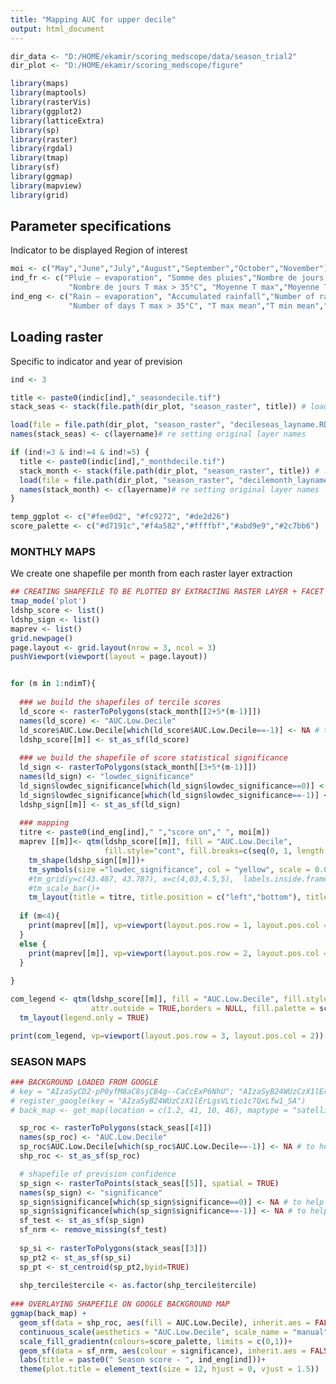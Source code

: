 ```yaml
---
title: "Mapping AUC for upper decile"
output: html_document
---
```


```r

dir_data <- "D:/HOME/ekamir/scoring_medscope/data/season_trial2" 
dir_plot <- "D:/HOME/ekamir/scoring_medscope/figure" 

library(maps)
library(maptools)
library(rasterVis)
library(ggplot2)
library(latticeExtra)
library(sp)
library(raster)
library(rgdal)
library(tmap)
library(sf)
library(ggmap)
library(mapview)
library(grid)

```
## Parameter specifications

Indicator to be displayed
Region of interest

```r

moi <- c("May","June","July","August","September","October","November")
ind_fr <- c("Pluie – evaporation", "Somme des pluies","Nombre de jours de pluie","Nombre de jours T max > 25°C", 
             "Nombre de jours T max > 35°C", "Moyenne T max","Moyenne T min","Moyenne T moy")
ind_eng <- c("Rain – evaporation", "Accumulated rainfall","Number of rainy days","Number of days T max > 25°C", 
             "Number of days T max > 35°C", "T max mean","T min mean","T mean mean")

```
## Loading raster

Specific to indicator and year of prevision

```r
ind <- 3

title <- paste0(indic[ind],"_seasondecile.tif")
stack_seas <- stack(file.path(dir_plot, "season_raster", title)) # loading stack file

load(file = file.path(dir_plot, "season_raster", "decileseas_layname.RData")) # loading stack layer names before writeraster changed them
names(stack_seas) <- c(layername)# re setting original layer names

if (ind!=3 & ind!=4 & ind!=5) {
  title <- paste0(indic[ind],"_monthdecile.tif")
  stack_month <- stack(file.path(dir_plot, "season_raster", title)) # loading stack file
  load(file = file.path(dir_plot, "season_raster", "decilemonth_layname.RData")) # loading stack layer names before writeraster changed them
  names(stack_month) <- c(layername)# re setting original layer names
}

temp_ggplot <- c("#fee0d2", "#fc9272", "#de2d26")
score_palette <- c("#d7191c","#f4a582","#ffffbf","#abd9e9","#2c7bb6")

```
### MONTHLY MAPS ###

We create one shapefile per month from each raster layer extraction

```r

## CREATING SHAPEFILE TO BE PLOTTED BY EXTRACTING RASTER LAYER + FACET DISPLAYING 
tmap_mode('plot')
ldshp_score <- list()
ldshp_sign <- list()
maprev <- list()
grid.newpage()
page.layout <- grid.layout(nrow = 3, ncol = 3)
pushViewport(viewport(layout = page.layout))


for (m in 1:ndimT){
  
  ### we build the shapefiles of tercile scores
  ld_score <- rasterToPolygons(stack_month[[2+5*(m-1)]]) 
  names(ld_score) <- "AUC.Low.Decile"
  ld_score$AUC.Low.Decile[which(ld_score$AUC.Low.Decile==-1)] <- NA # to help plotting
  ldshp_score[[m]] <- st_as_sf(ld_score)
  
  ### we build the shapefile of score statistical significance 
  ld_sign <- rasterToPolygons(stack_month[[3+5*(m-1)]])
  names(ld_sign) <- "lowdec_significance"
  ld_sign$lowdec_significance[which(ld_sign$lowdec_significance==0)] <- NA # to help plotting
  ld_sign$lowdec_significance[which(ld_sign$lowdec_significance==-1)] <- NA # to help plotting
  ldshp_sign[[m]] <- st_as_sf(ld_sign)
  
  ### mapping
  titre <- paste0(ind_eng[ind]," ","score on"," ", moi[m])
  maprev [[m]]<- qtm(ldshp_score[[m]], fill = "AUC.Low.Decile",
                     fill.style="cont", fill.breaks=c(seq(0, 1, length.out = 6)),borders = NULL, fill.palette = score_palette)+ 
    tm_shape(ldshp_sign[[m]])+
    tm_symbols(size ="lowdec_significance", col = "yellow", scale = 0.02)+
    #tm_grid(y=c(43.487, 43.787), x=c(4,03,4.5,5),  labels.inside.frame = TRUE, alpha = 0, labels.rot = c(0,90))+
    #tm_scale_bar()+
    tm_layout(title = titre, title.position = c("left","bottom"), title.size = 0.5, legend.show = FALSE)
  
  if (m<4){
    print(maprev[[m]], vp=viewport(layout.pos.row = 1, layout.pos.col = m))
  }
  else {
    print(maprev[[m]], vp=viewport(layout.pos.row = 2, layout.pos.col = m-3))
  }
  
}

com_legend <- qtm(ldshp_score[[m]], fill = "AUC.Low.Decile", fill.style="cont", fill.breaks=c(seq(0, 1, length.out = 6)),
                  attr.outside = TRUE,borders = NULL, fill.palette = score_palette)+ 
  tm_layout(legend.only = TRUE)

print(com_legend, vp=viewport(layout.pos.row = 3, layout.pos.col = 2))


```

### SEASON MAPS ###



```r

### BACKGROUND LOADED FROM GOOGLE
# key = "AIzaSyCD2-pP0yfM8aC8sjCB4g--CaCcExP6NhU"; "AIzaSyB24WUzCzX1lErLgsVLtio1c7QxLfw1_SA"
# register_google(key = "AIzaSyB24WUzCzX1lErLgsVLtio1c7QxLfw1_SA")
# back_map <- get_map(location = c(1.2, 41, 10, 46), maptype = "satellite", source = "google") 

  sp_roc <- rasterToPolygons(stack_seas[[4]]) 
  names(sp_roc) <- "AUC.Low.Decile"
  sp_roc$AUC.Low.Decile[which(sp_roc$AUC.Low.Decile==-1)] <- NA # to help plotting
  shp_roc <- st_as_sf(sp_roc)

  # shapefile of prevision confidence
  sp_sign <- rasterToPoints(stack_seas[[5]], spatial = TRUE)
  names(sp_sign) <- "significance"
  sp_sign$significance[which(sp_sign$significance==0)] <- NA # to help plotting
  sp_sign$significance[which(sp_sign$significance==-1)] <- NA # to help plotting
  sf_test <- st_as_sf(sp_sign)
  sf_nrm <- remove_missing(sf_test)
  
  sp_si <- rasterToPolygons(stack_seas[[3]])
  sp_pt2 <- st_as_sf(sp_si)
  sp_pt <- st_centroid(sp_pt2,byid=TRUE)
  
  shp_tercile$tercile <- as.factor(shp_tercile$tercile)
  
### OVERLAYING SHAPEFILE ON GOOGLE BACKGROUND MAP
ggmap(back_map) + 
  geom_sf(data = shp_roc, aes(fill = AUC.Low.Decile), inherit.aes = FALSE, alpha = 1)+
  continuous_scale(aesthetics = "AUC.Low.Decile", scale_name = "manual", palette = 0.3)+
  scale_fill_gradientn(colours=score_palette, limits = c(0,1))+ 
  geom_sf(data = sf_nrm, aes(colour = significance), inherit.aes = FALSE, size = 0.02, show.legend = FALSE)+
  labs(title = paste0(" Season score - ", ind_eng[ind]))+
  theme(plot.title = element_text(size = 12, hjust = 0, vjust = 1.5))


```
